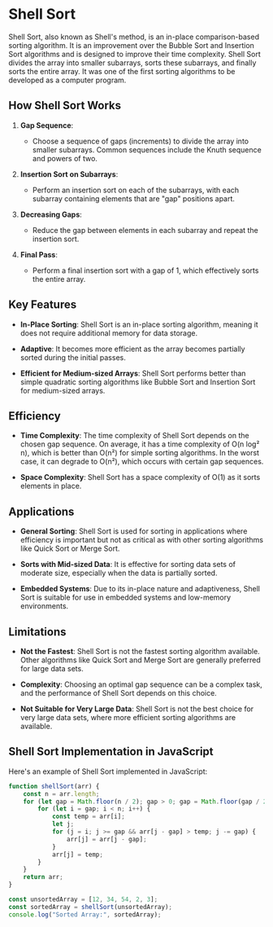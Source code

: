 # Shell Sort

Shell Sort, also known as Shell's method, is an in-place comparison-based sorting algorithm. It is an improvement over the Bubble Sort and Insertion Sort algorithms and is designed to improve their time complexity. Shell Sort divides the array into smaller subarrays, sorts these subarrays, and finally sorts the entire array. It was one of the first sorting algorithms to be developed as a computer program.

## How Shell Sort Works

1. **Gap Sequence**:
   - Choose a sequence of gaps (increments) to divide the array into smaller subarrays. Common sequences include the Knuth sequence and powers of two.

2. **Insertion Sort on Subarrays**:
   - Perform an insertion sort on each of the subarrays, with each subarray containing elements that are "gap" positions apart.

3. **Decreasing Gaps**:
   - Reduce the gap between elements in each subarray and repeat the insertion sort.

4. **Final Pass**:
   - Perform a final insertion sort with a gap of 1, which effectively sorts the entire array.

## Key Features

- **In-Place Sorting**: Shell Sort is an in-place sorting algorithm, meaning it does not require additional memory for data storage.

- **Adaptive**: It becomes more efficient as the array becomes partially sorted during the initial passes.

- **Efficient for Medium-sized Arrays**: Shell Sort performs better than simple quadratic sorting algorithms like Bubble Sort and Insertion Sort for medium-sized arrays.

## Efficiency

- **Time Complexity**: The time complexity of Shell Sort depends on the chosen gap sequence. On average, it has a time complexity of O(n log² n), which is better than O(n²) for simple sorting algorithms. In the worst case, it can degrade to O(n²), which occurs with certain gap sequences.

- **Space Complexity**: Shell Sort has a space complexity of O(1) as it sorts elements in place.

## Applications

- **General Sorting**: Shell Sort is used for sorting in applications where efficiency is important but not as critical as with other sorting algorithms like Quick Sort or Merge Sort.

- **Sorts with Mid-sized Data**: It is effective for sorting data sets of moderate size, especially when the data is partially sorted.

- **Embedded Systems**: Due to its in-place nature and adaptiveness, Shell Sort is suitable for use in embedded systems and low-memory environments.

## Limitations

- **Not the Fastest**: Shell Sort is not the fastest sorting algorithm available. Other algorithms like Quick Sort and Merge Sort are generally preferred for large data sets.

- **Complexity**: Choosing an optimal gap sequence can be a complex task, and the performance of Shell Sort depends on this choice.

- **Not Suitable for Very Large Data**: Shell Sort is not the best choice for very large data sets, where more efficient sorting algorithms are available.

## Shell Sort Implementation in JavaScript

Here's an example of Shell Sort implemented in JavaScript:

```javascript
function shellSort(arr) {
    const n = arr.length;
    for (let gap = Math.floor(n / 2); gap > 0; gap = Math.floor(gap / 2)) {
        for (let i = gap; i < n; i++) {
            const temp = arr[i];
            let j;
            for (j = i; j >= gap && arr[j - gap] > temp; j -= gap) {
                arr[j] = arr[j - gap];
            }
            arr[j] = temp;
        }
    }
    return arr;
}

const unsortedArray = [12, 34, 54, 2, 3];
const sortedArray = shellSort(unsortedArray);
console.log("Sorted Array:", sortedArray);
